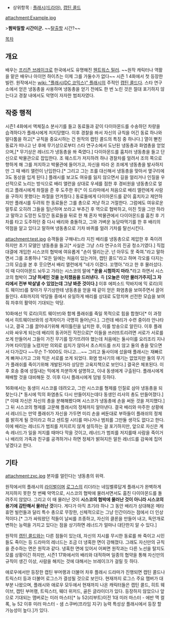 * 상위항목 : [[플래시(드라마)]], [[캡틴 콜드]]


attachment:Example.jpg

>'''뜀박질할 시간이군.'''
~~[[프리즌 브레이크|탈출]]할 시간?~~

[[목차]]


== 개요 ==
배우는 [[프리즌 브레이크]]로 한국에서도 유명해진 [[웬트워스 밀러]]. ~~원작 캐릭터나 역활을 맡은 배우나 아이언 하이츠는 이제 그를 가둘수가 없다~~
시즌 1 4화에서 첫 등장한 빌런. 원작에서는 [[wiki: "플래시(DC 코믹스)" 플래시]]의 주적인 [[캡틴 콜드]]다.
스타 연구소에서 얻은 냉동총을 사용하며 냉동총을 얻기 전에도 한 번 노린 것은 절대 포기하지 않는다고 경찰 내에서도 악명이 자자한 범죄자였다.

== 작중 행적 ==
시즌1 4화에서 액체질소 분사기를 들고 동료들과 같이 다이아몬드를 수송하던 차량을 습격하다가 플래시에게 저지당했다. 이후 경찰을 쏴서 자신의 규칙을 어긴 동료 하나와 말다툼을 하고[* 규칙을 중요시하는 건 원작의 캡틴 콜드의 특징 중 하나다.] 열이 뻗친 동료가 떠나고 난 후에 무기상으로부터 스타 연구소에서 도난된 냉동총과 화염총을 얻었으며,[* 무기상은 레너드가 냉동총을 쏴 죽였다.] 다이아몬드를 훔치러 냉동총을 들고 단신으로 박물관으로 잡입한다. 조 웨스트가 저지하려 하나 경찰차를 얼려서 조의 쪽으로 향하게 해 그를 저지하고 박물관에 들어가고, 자신을 따라 온 조에게 냉동총을 발사하지만 그 때 배리 앨런이 난입한다.[* 그리고 그는 조를 대신해서 냉동총을 맞아서 옆구리에 3도 동상을 입게 된다.] 플래시를 보고도 여유를 잃지 않으면서 길을 얼리거나 인질을 우선적으로 노리는 방식으로 배리 앨런을 상대로 우세를 점한 후 경비원을 냉동총으로 얼리고 플래시에게 좌절을 준 후 도주한 후[* 이 드라마에서 처음으로 배리 엘런에게 사람을 구하지 못했다는 좌절을 안겨줬다.] 동료들에게 다이아몬드를 같이 훔치자고 제안하지만 플래시를 두려워 한 동료들은 그를 총으로 겨냥 하고 거절한다. 그럼에도 여유로운 말투로 오히려 그들을 힐난하며 쏘라고 부추긴 후 역으로 협박하고, 미친 짓을 그만 하라고 말하고 도망친 도망간 동료들을 뒤로 한 채 혼자 박물관에서 다이아몬드를 훔친 후 기차를 타고 도주하던 중 다시 배리와 충돌하고, 그와 가벼운 농담따먹기를 한 후 배리의 약점을 알고 있다고 말하며 냉동총으로 기차 바퀴를 얼려 기차를 탈선시킨다.

attachment:test.jpg
승객들을 구해내느라 지친 배리를 냉동총으로 제압한 후 죽이려 하지만 초기 모델인 냉동총을 들고[* 사실은 그냥 스타 연구소의 진공 청소기였다.] 직접 대결에 개입한 시스코의 협박에 여유롭게 "손이 떨리는군. 넌 아무도 못 죽여."라고 말하면서 그를 조롱하나 "모든 일에는 처음이 있는거야, 캡틴 콜드"라고 하며 각오를 다지는 그의 모습을 본 후 웃으면서 배리 앨런에게 "네가 이겼다. 꼬맹아."라고 한 후 물러섰다. 이 때 다이아몬드 놔두고 가라는 시스코의 말에 '''"운을 시험하지 마라."'''라고 하면서 시스코의 협박이 '''그냥 허세인 것을 눈치챘음을 드러낸다.''' 즉 '''[오늘은 이만 물러가주지|그 자리에서 전부 박살낼 수 있었는데 그냥 봐준 것이다.]''' 이후 에피소드 막바지에 믹 로리(히트 웨이브)를 찾아가 무기상한테 냉동총을 얻을 때 같이 얻은 화염총을 보여주면서 끌어들인다. 4화까지의 악당들 중에서 유일하게 배리를 상대로 도망치며 선전한 모습을 보여줘 차후의 활약이 기대되는 악당.

10화에선 믹 로리(히트 웨이브)와 함께 플래쉬를 죽일 목적으로 힘을 합쳤다[* 이 과정에서 히트웨이브와의 성격차이가 극명히 들어난다.]. 그런데 배리가 수련 중이라 안나타나고, 결국 그를 끌어내기위해 케이틀린을 납치한 후, 이를 방송으로 알린다. 이후 플래시와 싸우게 되는데 배리의 동귀어진 작전으로[* 이들을 쓰러뜨트리려면 서로가 서로를 쏘게 만들어서 그들이 가진 무기를 망가뜨려야 했는데 처음에는 둘사이를 요리조리 지나가며 타이밍을 노렸지만 의외로 쉽지가 않아서 초스피드를 쓰지 않고 둘의 총을 맞으면서 다가갔다 ~~무슨 T-1000도 아니고....~~ 그리고 둘사이에 섰을때 플래시는 재빠르게 빠져나가고 그와 믹은 서로를 쏘게 되었다. 화염 방사기의 얘기는 없었지만 둘의 무기가 플래쉬를 죽이기위해 개발된거라 상당한 고육지책으로 보인다.] 결국은 체포된다. 이후 호송 중에 성질내는 믹에게 차분하게 설명하고, 이내 동생에게 구출된다. 플래시에게 패배할 것을 대비해둔 것. 이후 다시 플래시에게 덤빌 듯하다.

16화에서는 동생이 시스코를 데려오고, 그런 시스코를 형제를 인질로 삼아 냉동총을 되찾는다.[* 동시에 믹의 화염총도 다시 만들어지는데다 동생인 리사의 총도 만들어졌다.][* 이때 자신은 자신의 총을 분해해봤다며 시스코가 냉동총에 손을 써둔 것을 저지했다.] 그 뒤 시스코의 형제를 고문해 플래시의 정체까지 알아낸다. 결국 배리와 마주한 상황에서 레너드는 만약 플래쉬가 자신을 가두면 미리 손을 써둔대로 부하들이 플래쉬의 정체를 밝히게 될 것이라고 하고 센트럴 시티를 떠나거나 범죄를 그만둘 생각도 없다고 한다. 이에 배리는 레너드가 범죄를 저지르지 않게 설득하는 걸 포기하지만, 앞으로 자신은 계속 레너드가 일을 저지를 때마다 막을 것이고, 레너드가 범죄를 저지를때 사람을 죽이거나 배리의 가족과 친구를 공격하거나 하면 정체가 밝혀지든 말든 레너드를 감옥에 집어넣겠다고 한다. 
== 기타 ==
attachment:zxc.jpg
분자를 얼린다는 냉동총의 위력.

원작에서의 플래시의 [[라이벌]]이며 [[로그스]]의 리더라는 네임벨류답게 플래시가 완벽하게 저지하지 못한 첫 번째 악역으로, 시스코의 협박에 물러서면서도 훔친 다이아몬드를 돌려주지 않았다. 그리고 이 때 물러난 것이 '''시스코의 협박에 물러난 것이 아니라 시스코의 용기에 감탄해서 물러난 것'''이다. 게다가 아직 초기라 하나 그 동안 배리가 상대해온 메타 휴먼 빌런들과 달리 특수 총으로 무장한, 신체적으로는 그냥 인간이라는 점에서 더 인상적이다.[* 그가 싸워왔던 적들이 날씨를 조종하고, 자신의 클론을 만들어 내고, 독안개로 변하는 능력을 가지고 있다는 점을 상기하면 레너드가 얼마나 대단한지 알 수 있다.]

원작의 [[캡틴 콜드]]와는 다른 점들이 있는데, 자신의 지시를 무시한 동료를 쏴 죽이고 시민들도 죽이는 등 드라마의 레너드는 조금 더 냉혹한 면이 강해졌다. 그래도 자신만의 규칙을 준수하는 면은 원작과 같다. 냉혹한 면에 있어서 어쩌면 원작과는 다른 노선을 탈지도 모를 상황이긴 하지만, 시즌1 17화에서의 배리와 대적하며 일종의 협약을 통해 자신만의 규칙이 생긴 이상, 사람을 해치는 것에 대해서는 브레이크가 걸릴 듯 하다.

애로우에서만 등장한 캡틴 부머랭과 더불어 차후 플래시 드라마가 진행되면 캡틴 콜드나 트릭스터 등과 더불어 로그스가 결성될 것으로 보인다. 현재까지 로그스 주요 맴버가 대부분 나왔으며, 플래시와 애로우 모두에서 현재까지 나온 캐릭터들은 캡틴 콜드, 히트 웨이브, 캡틴 부머랭, 트릭스터, 웨더 위저드, 골든 글라이더가 있다. 등장하지 않았으나 앞으로 기대되는 맴버로는 미러 마스터[* 뉴 52(리부트)이전 1대 미러 마스터 - 에반 맥 컬록, 뉴 52 이후 미러 마스터 - 샘 스쿠버(프라임 지구) 능력 특성상 플래시에서 등장 할 가능성이 높다.]가 있다.
